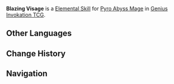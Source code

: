 {{Genius Invokation TCG Skill Infobox
|title      = Blazing Visage
|image      = Blazing Visage Character Card Skill.png
|type       = Elemental Skill
|character  = Pyro Abyss Mage
|element    = Pyro
|matching   = 3
|effect     = Deals 3 {{Color|Pyro DMG}}.
|order      = 2
}}
'''Blazing Visage''' is a [[Character Card Elemental Skill|Elemental Skill]] for [[Pyro Abyss Mage (Character Card)|Pyro Abyss Mage]] in [[Genius Invokation TCG]].

==Other Languages==
{{Other Languages
|en      = Blazing Visage
|zhs     = 灼面的祭法
|zhs_rm  = Zhuómiàn de Jìfǎ
|zht     = 灼面的祭法
|zht_rm  = Zhuómiàn de Jìfǎ
|zh_tl   = Law of Sacrifices of Burning Faces<ref group=• name=zhko>'''Chinese & Korean:''' {{zh|面}}/{{ko|면}} is likely referring to the three demon faces that spout fire in the Pyro Abyss Mage's Special Attack, which is portrayed on the card.</ref>
|zhja_note = The {{Lang|[[wikisource:zh/禮記/祭法|Law of Sacrifices]]|zh=祭法|zh_rm=Jìfǎ}} is one of the sections of the {{Lang|{{w|Book of Rites}}|zh=禮記|zh_rm=Lǐjì}}, a collection of Warring States era texts describing various ceremonies and rituals of the Zhou dynasty. The Law of Sacrifices covers how offerings should be done and what offerings are appropriate for visitations to temples and ancestral gravesites.
|ja      = 灼熱の祭法
|ja_rm   = Shakunetsu no Saihou{{Assumed}}
|ja_tl   = Scorching Law of Sacrifices
|ko      = 작면의 마법
|ko_rm   = Jangmyeon-ui Mabeop
|ko_tl   = Magic of Burning Face<ref group=• name=zhko />
|es      = Ofrenda ardiente
|es_tl   = Flaming Offering
|fr      = Visage flamboyant
|fr_tl   = Blazing Visage
|ru      = Воздаяние огню
|ru_tl   = Fire Retribution
|th      = Blazing Visage
|vi      = Nghi Thức Nóng Chảy
|vi_tl   = 
|de      = Opferritual des Feuerscheins
|de_tl   = Sacrificial Ritual of the Fire Shine
|id      = Blazing Visage
|pt      = Ritual das Chamas Ardentes
|pt_tl   = 
|tr      = Yanma Ayini
|tr_tl   = 
|it      = Rituale della fiamma
|it_tl   = Ritual of the Flame
}}

==Change History==
{{Change History|3.3}}

==Navigation==
{{Genius Invokation TCG Skill Navbox|Pyro Abyss Mage}}